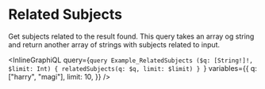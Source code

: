 # Related Subjects

Get subjects related to the result found. This query takes an array og string and return another array of strings with subjects related to input.

<InlineGraphiQL
  query={`query Example_RelatedSubjects ($q: [String!]!, $limit: Int) {
relatedSubjects(q: $q, limit: $limit)
}
`}
  variables={{
    q: ["harry", "magi"],
    limit: 10,
  }}
/>
